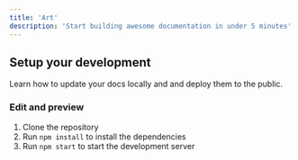 ```yaml
---
title: 'Art'
description: 'Start building awesome documentation in under 5 minutes'
---
```


## Setup your development

Learn how to update your docs locally and and deploy them to the public.

### Edit and preview

1. Clone the repository
2. Run `npm install` to install the dependencies
3. Run `npm start` to start the development server

